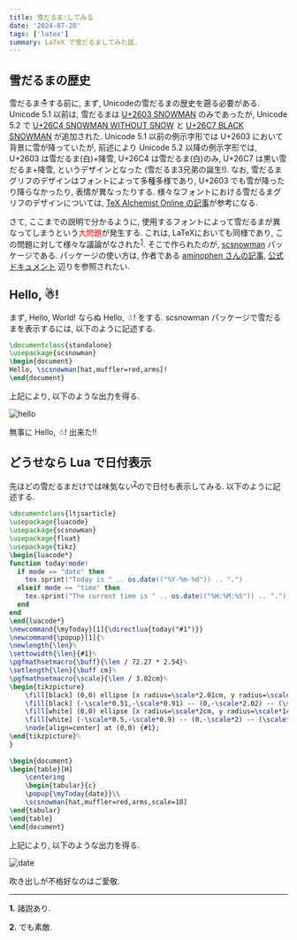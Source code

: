 ```yaml
---
title: 雪だるま☃してみる
date: '2024-07-20'
tags: ['latex']
summary: LaTeX で雪だるましてみた話.
---
```


## 雪だるまの歴史

雪だるま☃する前に, まず, Unicodeの雪だるまの歴史を遡る必要がある. Unicode 5.1 以前は, 雪だるまは <a href="https://util.unicode.org/UnicodeJsps/character.jsp?a=2603">U+2603 SNOWMAN</a> のみであったが, 
Unicode 5.2 で <a href="http://unicode.org/cldr/utility/character.jsp?a=26C4">U+26C4 SNOWMAN WITHOUT SNOW</a> と <a href="http://unicode.org/cldr/utility/character.jsp?a=26C7">U+26C7 BLACK SNOWMAN</a> が追加された. 
Unicode 5.1 以前の例示字形では U+2603 において背景に雪が降っていたが, 前述により Unicode 5.2 以降の例示字形では, U+2603 は雪だるま(白)+降雪, U+26C4 は雪だるま(白)のみ, U+26C7 は黒い雪だるま+降雪, というデザインとなった (雪だるま3兄弟の誕生!). 
なお, 雪だるまグリフのデザインはフォントによって多種多様であり, U+2603 でも雪が降ったり降らなかったり, 表情が異なったりする. 様々なフォントにおける雪だるまグリフのデザインについては, <a href="https://doratex.hatenablog.jp/entry/20140327/1395878814">TeX Alchemist Online の記事</a>が参考になる.

さて, ここまでの説明で分かるように, 使用するフォントによって雪だるまが異なってしまうという<span style="color: red;">大問題</span>が発生する. これは, LaTeXにおいても同様であり, この問題に対して様々な議論がなされた<sup><a href="#f1">1</a></sup>. 
そこで作られたのが, <a href="https://github.com/aminophen/scsnowman">scsnowman</a> パッケージである. パッケージの使い方は, 作者である <a href="https://acetaminophen.hatenablog.com/entry/2015/12/13/080226">aminophen さんの記事</a>, <a href="https://github.com/aminophen/scsnowman/blob/master/scsnowman.pdf">公式ドキュメント</a> 辺りを参照されたい.

## Hello, ☃!

まず, Hello, World! ならぬ Hello, ☃! をする. scsnowman パッケージで雪だるまを表示するには, 以下のように記述する.

```latex
\documentclass{standalone}
\usepackage{scsnowman}
\begin{document}
Hello, \scsnowman[hat,muffler=red,arms]!
\end{document}
```

上記により, 以下のような出力を得る.

![hello](/static/images/latex/hello.png)

無事に Hello, ☃! 出来た!!

## どうせなら Lua で日付表示

先ほどの雪だるまだけでは味気ない<sup><a href="#f2">2</a></sup>ので日付も表示してみる. 以下のように記述する.

```latex
\documentclass{ltjsarticle}
\usepackage{luacode}
\usepackage{scsnowman}
\usepackage{float}
\usepackage{tikz}
\begin{luacode*}
function today(mode)
  if mode == "date" then
    tex.sprint("Today is " .. os.date(("%Y-%m-%d")) .. ".")
  elseif mode == "time" then
    tex.sprint("The current time is " .. os.date(("%H:%M:%S")) .. ".")
  end
end
\end{luacode*}
\newcommand{\myToday}[1]{\directlua{today("#1")}}
\newcommand{\popup}[1]{%
\newlength{\len}%
\settowidth{\len}{#1}%
\pgfmathsetmacro{\buff}{\len / 72.27 * 2.54}%
\setlength{\len}{\buff cm}%
\pgfmathsetmacro{\scale}{\len / 3.02cm}%
\begin{tikzpicture}
    \fill[black] (0,0) ellipse [x radius=\scale*2.01cm, y radius=\scale*1.01cm];
    \fill[black] (-\scale*0.51,-\scale*0.91) -- (0,-\scale*2.02) -- (\scale*0.51,-\scale*0.91) -- cycle;
    \fill[white] (0,0) ellipse [x radius=\scale*2cm, y radius=\scale*1cm];
    \fill[white] (-\scale*0.5,-\scale*0.9) -- (0,-\scale*2) -- (\scale*0.5,-\scale*0.9) -- cycle;
    \node[align=center] at (0,0) {#1};
\end{tikzpicture}%
}
        
\begin{document}
\begin{table}[H]
    \centering
    \begin{tabular}{c}
    \popup{\myToday{date}}\\
    \scsnowman[hat,muffler=red,arms,scale=10]
\end{tabular}
\end{table}
\end{document}                  
```

上記により, 以下のような出力を得る.

![date](/static/images/latex/date.png)

吹き出しが不格好なのはご愛敬.

---
<p id="f1"><strong>1.</strong> 諸説あり.</p>
<p id="f2"><strong>2.</strong> でも素敵.</p>

